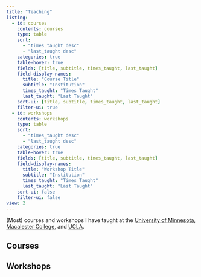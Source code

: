 ```yaml
---
title: "Teaching"
listing:
  - id: courses
    contents: courses
    type: table
    sort: 
      - "times_taught desc"
      - "last_taught desc"
    categories: true
    table-hover: true
    fields: [title, subtitle, times_taught, last_taught]
    field-display-names:
      title: "Course Title"
      subtitle: "Institution"
      times_taught: "Times Taught"
      last_taught: "Last Taught"
    sort-ui: [title, subtitle, times_taught, last_taught]
    filter-ui: true
  - id: workshops
    contents: workshops
    type: table
    sort: 
      - "times_taught desc"
      - "last_taught desc"
    categories: true
    table-hover: true
    fields: [title, subtitle, times_taught, last_taught]
    field-display-names:
      title: "Workshop Title"
      subtitle: "Institution"
      times_taught: "Times Taught"
      last_taught: "Last Taught"
    sort-ui: false
    filter-ui: false
view: 2
---
```


(Most) courses and workshops I have taught at the [University of Minnesota](https://twin-cities.umn.edu/), [Macalester College](https://www.macalester.edu/), and [UCLA](http://www.ucla.edu/).

## Courses

:::{#courses}
:::

## Workshops

:::{#workshops}
:::



